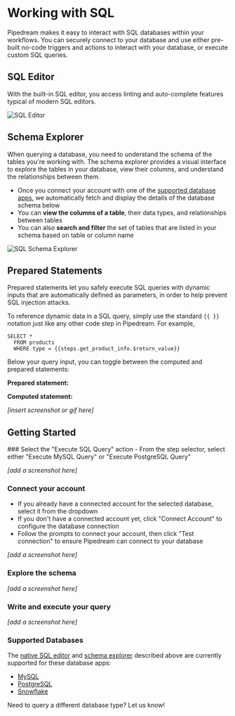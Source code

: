 
# Working with SQL
Pipedream makes it easy to interact with SQL databases within your workflows. You can securely connect to your database and use either pre-built no-code triggers and actions to interact with your database, or execute custom SQL queries.

## SQL Editor
With the built-in SQL editor, you access linting and auto-complete features typical of modern SQL editors.

![SQL Editor](https://res.cloudinary.com/pipedreamin/image/upload/v1716525371/sql-demo-editor_uqat7x.png)

## Schema Explorer
When querying a database, you need to understand the schema of the tables you're working with. The schema explorer provides a visual interface to explore the tables in your database, view their columns, and understand the relationships between them. 

- Once you connect your account with one of the [supported database apps](#supported-databases), we automatically fetch and display the details of the database schema below
- You can **view the columns of a table**, their data types, and relationships between tables
- You can also **search and filter** the set of tables that are listed in your schema based on table or column name

![SQL Schema Explorer](https://res.cloudinary.com/pipedreamin/image/upload/v1716524699/sql-demo-schema-explorer_xcmorc.png)

## Prepared Statements
Prepared statements let you safely execute SQL queries with dynamic inputs that are automatically defined as parameters, in order to help prevent SQL injection attacks.

To reference dynamic data in a SQL query, simply use the standard `{{ }}` notation just like any other code step in Pipedream. For example,

```mysql
SELECT *
  FROM products
  WHERE type = {{steps.get_product_info.$return_value}}
```

Below your query input, you can toggle between the computed and prepared statements:

**Prepared statement:**


**Computed statement:**


_[insert screenshot or gif here]_

## Getting Started

<Steps>
### Select the "Execute SQL Query" action 
- From the step selector, select either "Execute MySQL Query" or "Execute PostgreSQL Query"

_[add a screenshot here]_

### Connect your account
- If you already have a connected account for the selected database, select it from the dropdown
- If you don't have a connected account yet, click "Connect Account" to configure the database connection
- Follow the prompts to connect your account, then click "Test connection" to ensure Pipedream can connect to your database

_[add a screenshot here]_

### Explore the schema

_[add a screenshot here]_

### Write and execute your query
_[add a screenshot here]_

</Steps>

<ArcadeEmbed
    src="https://demo.arcade.software/qc8BhmRSrcb8FDvbYmgr?embed"
    title="Execute Snowflake SQL Query">
</ArcadeEmbed>

### Supported Databases
The [native SQL editor](#sql-editor) and [schema explorer](#schema-explorer) described above are currently supported for these database apps:
- [MySQL](https://pipedream.com/apps/mysql)
- [PostgreSQL](https://pipedream.com/apps/postgresql)
- [Snowflake](https://pipedream.com/apps/snowflake)

Need to query a different database type? Let us know!